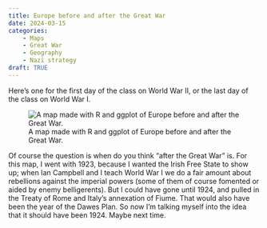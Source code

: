 ```yaml
---
title: Europe before and after the Great War
date: 2024-03-15
categories:
    - Maps
    - Great War
    - Geography
    - Nazi strategy
draft: TRUE
---
```


Here's one for the first day of the class on World War II, or the last day of the class on World War I.

![A map made with R and ggplot of Europe before and after the Great War.](eurs.png)

Of course the question is when do you think "after the Great War" is. For this map, I went with 1923, because I wanted the Irish Free State to show up; when Ian Campbell and I teach World War I we do a fair amount about rebellions against the imperial powers (some of them of course fomented or aided by enemy belligerents). But I could have gone until 1924, and pulled in the Treaty of Rome and Italy's annexation of Fiume. That would also have been the year of the Dawes Plan. So now I'm talking myself into the idea that it should have been 1924. Maybe next time.
